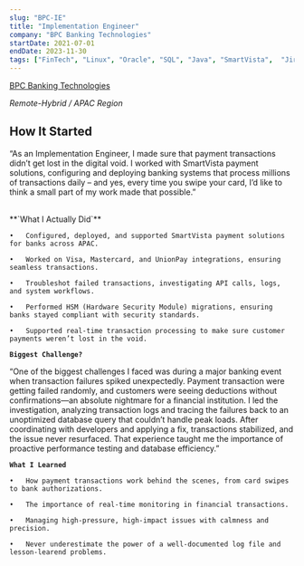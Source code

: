```yaml
---
slug: "BPC-IE"
title: "Implementation Engineer"
company: "BPC Banking Technologies"
startDate: 2021-07-01
endDate: 2023-11-30
tags: ["FinTech", "Linux", "Oracle", "SQL", "Java", "SmartVista",  "Jira", "Conflence" ]
---
```


[BPC Banking Technologies](https://www.bpcbt.com/en/)

*Remote-Hybrid / APAC Region*

## How It Started
“As an Implementation Engineer, I made sure that payment transactions didn’t get lost in the digital void. 
I worked with SmartVista payment solutions, configuring and deploying banking systems that process millions of transactions daily – and yes, every time you swipe your card, I’d like to think a small part of my work made that possible.”


<br/>
**`What I Actually Did`**

	•	Configured, deployed, and supported SmartVista payment solutions for banks across APAC.

	•	Worked on Visa, Mastercard, and UnionPay integrations, ensuring seamless transactions.

	•	Troubleshot failed transactions, investigating API calls, logs, and system workflows.

	•	Performed HSM (Hardware Security Module) migrations, ensuring banks stayed compliant with security standards.

	•	Supported real-time transaction processing to make sure customer payments weren’t lost in the void.

**`Biggest Challenge?`**

“One of the biggest challenges I faced was during a major banking event when transaction failures spiked unexpectedly. Payment transaction were getting failed randomly, and customers were seeing deductions without confirmations—an absolute nightmare for a financial institution. I led the investigation, analyzing transaction logs and tracing the failures back to an unoptimized database query that couldn’t handle peak loads. After coordinating with developers and applying a fix, transactions stabilized, and the issue never resurfaced. That experience taught me the importance of proactive performance testing and database efficiency.”

**`What I Learned`**

	•	How payment transactions work behind the scenes, from card swipes to bank authorizations.

	•	The importance of real-time monitoring in financial transactions.

	•	Managing high-pressure, high-impact issues with calmness and precision.

	•	Never underestimate the power of a well-documented log file and lesson-learend problems.


